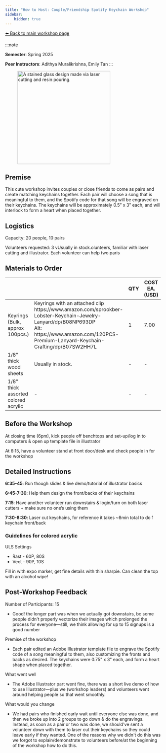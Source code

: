 ```yaml
---
title: "How to Host: Couple/Friendship Spotify Keychain Workshop"
sidebar:
    hidden: true
---
```



[⬅️ Back to main workshop page](/workshop/laser-spotify-keychain/)

:::note

**Semester**: Spring 2025

**Peer Instructors**: Adithya Muralikrishna, Emily Tan
:::


<figure>
    <Image class="border-2 border-slate-200 rounded-lg" src={img1} alt="A stained glass design made via laser cutting and resin pouring." height="300"/>
    <figcaption></figcaption>
</figure>

## Premise
This cute workshop invites couples or close friends to come as pairs and create matching keychains together. Each pair will choose a song that is meaningful to them, and the Spotify code for that song will be engraved on their keychains. The keychains will be approximately 0.5” x 3” each, and will interlock to form a heart when placed together.

## Logistics
Capacity: 20 people, 10 pairs

Volunteers requested:  3 vUsually in stock.olunteers, familiar with laser cutting and illustrator. Each volunteer can help two paris

## Materials to Order
<table class="supplies">
    <thead>
        <tr>
            <th></th>
            <th></th>
            <th>QTY</th>
            <th>COST EA. (USD)</th>
        </tr>
    </thead>
    <tr>
        <td>Keyrings (Bulk, approx 100pcs.)</td>
        <td>Keyrings with an
        attached clip<br/>https://www.amazon.com/sprookber-Lobster-Keychain-Jewelry-Lanyard/dp/B08NP693DP<br/>Alt: https://www.amazon.com/120PCS-Premium-Lanyard-Keychain-Crafting/dp/B07SW2HH7L</td>
        <td>1</td>
        <td>7.00</td>
    </tr>
    <tr>
        <td>1/8" thick wood sheets</td>
        <td>Usually in stock.</td>
        <td>-</td>
        <td>-</td>
    </tr>
    <tr>
        <td>1/8" thick assorted colored acrylic</td>
        <td>-</td>
        <td>-</td>
        <td>-</td>
    </tr>
</table>

## Before the Workshop

At closing time (6pm), kick people off benchtops and set-up/log in to computers & open up template file in illustrator

At 6:15, have a volunteer stand at front door/desk and check people in for the workshop


## Detailed Instructions

**6:35-45**: Run though slides & live demo/tutorial of illustrator basics

**6:45-7:30**: Help them design the front/backs of their keychains

**7:15**: Have another volunteer run downstairs & login/turn on both laser cutters + make sure no one’s using them

**7:30-8:30**: Laser cut keychains, for reference it takes ~8min total to do 1 keychain front/back

### Guidelines for colored acrylic

ULS Settings
- Rast - 60P, 80S
- Vect - 90P, 10S

Fill in with expo marker, get fine details with thin sharpie. Can clean the top with an alcohol wipe!


## Post-Workshop Feedback

Number of Participants: 15
- Good! the longer part was when we actually got downstairs, bc some people didn't properly vectorize their images which prolonged the process for everyone—still, we think allowing for up to 15 signups is a good number

Premise of the workshop
- Each pair edited an Adobe Illustrator template file to engrave the Spotify code of a song meaningful to them, also customizing the fronts and backs as desired. The keychains were 0.75" x 3" each, and form a heart shape when placed together.

What went well
- The Adobe Illustrator part went fine, there was a short live demo of how to use Illustrator—plus we (workshop leaders) and volunteers went around helping people so that went smoothly.

What would you change
- We had pairs who finished early wait until everyone else was done, and then we broke up into 2 groups to go down & do the engravings. Instead, as soon as a pair or two was done, we should've sent a volunteer down with them to laser cut their keychains so they could leave early if they wanted. One of the reasons why we didn't do this was we forgot to explain/demonstrate to volunteers before/at the beginning of the workshop how to do this.
